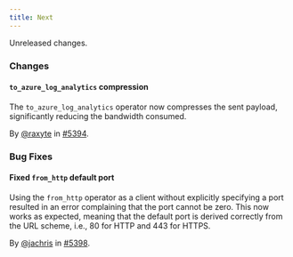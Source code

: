 ```yaml
---
title: Next
---
```


Unreleased changes.

### Changes

#### `to_azure_log_analytics` compression

The `to_azure_log_analytics` operator now compresses the sent payload,
significantly reducing the bandwidth consumed.

By [@raxyte](https://github.com/raxyte) in [#5394](https://github.com/tenzir/tenzir/pull/5394).

### Bug Fixes

#### Fixed `from_http` default port

Using the `from_http` operator as a client without explicitly specifying a port
resulted in an error complaining that the port cannot be zero. This now works as
expected, meaning that the default port is derived correctly from the URL
scheme, i.e., 80 for HTTP and 443 for HTTPS.

By [@jachris](https://github.com/jachris) in [#5398](https://github.com/tenzir/tenzir/pull/5398).
